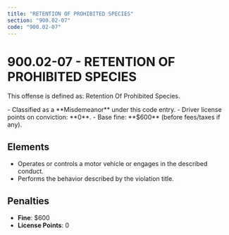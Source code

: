```yaml
---
title: "RETENTION OF PROHIBITED SPECIES"
section: "900.02-07"
code: "900.02-07"
---
```





# 900.02-07 - RETENTION OF PROHIBITED SPECIES

This offense is defined as: Retention Of Prohibited Species.

<Aside type="caution" title="Charge Type: Misdemeanor">
- Classified as a **Misdemeanor** under this code entry.
- Driver license points on conviction: **0**.
- Base fine: **$600** (before fees/taxes if any).
</Aside>

## Elements
- Operates or controls a motor vehicle or engages in the described conduct.
- Performs the behavior described by the violation title.

## Penalties
- **Fine**: $600
- **License Points**: 0
